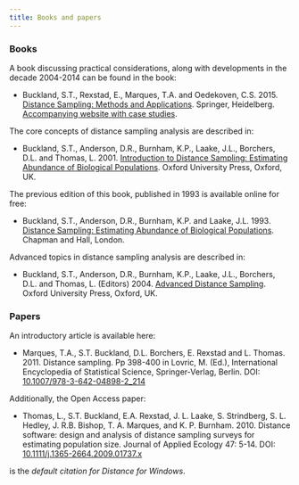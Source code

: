 ```yaml
---
title: Books and papers
---
```


### Books

A book discussing practical considerations, along with developments in the decade 2004-2014 can be found in the book:

- Buckland, S.T., Rexstad, E., Marques, T.A. and Oedekoven, C.S. 2015. [Distance Sampling: Methods and Applications](http://www.springer.com/us/book/9783319192185). Springer, Heidelberg.  [Accompanying website with case studies](https://www.creem.st-andrews.ac.uk/software/ds-manda/).

The core concepts of distance sampling analysis are described in:

- Buckland, S.T., Anderson, D.R., Burnham, K.P., Laake, J.L., Borchers, D.L. and Thomas, L. 2001. [Introduction to Distance Sampling: Estimating Abundance of Biological Populations](https://www.amazon.co.uk/Introduction-Distance-Sampling-Estimating-Populations/dp/0198509278/ref=sr_1_5?ie=UTF8&qid=1496840490&sr=8-5&keywords=buckland+s.t.#reader_0198509278). Oxford University Press, Oxford, UK.

The previous edition of this book, published in 1993 is available online for free:

- Buckland, S.T., Anderson, D.R., Burnham, K.P. and Laake, J.L. 1993. [Distance Sampling: Estimating Abundance of Biological Populations](downloads/Bucklandetal1993.pdf). Chapman and Hall, London.

Advanced topics in distance sampling analysis are described in:

- Buckland, S.T., Anderson, D.R., Burnham, K.P., Laake, J.L., Borchers, D.L. and Thomas, L. (Editors) 2004. [Advanced Distance Sampling](https://www.amazon.co.uk/Advanced-Distance-Sampling-Estimating-Populations/dp/0199225877/ref=sr_1_1?ie=UTF8&qid=1496840490&sr=8-1&keywords=buckland+s.t.#reader_0199225877). Oxford University Press, Oxford, UK.

### Papers

An introductory article is available here:

- Marques, T.A., S.T. Buckland, D.L. Borchers, E. Rexstad and L. Thomas. 2011. Distance sampling. Pp 398-400 in Lovric, M. (Ed.), International Encyclopedia of Statistical Science, Springer-Verlag, Berlin. DOI: [10.1007/978-3-642-04898-2_214](https://doi.org/10.1007/978-3-642-04898-2_214)

Additionally, the Open Access paper:

- Thomas, L., S.T. Buckland, E.A. Rexstad, J. L. Laake, S. Strindberg, S. L. Hedley, J. R.B. Bishop, T. A. Marques, and K. P. Burnham. 2010. Distance software: design and analysis of distance sampling surveys for estimating population size.  Journal of Applied Ecology 47: 5-14. DOI: [10.1111/j.1365-2664.2009.01737.x](https://besjournals.onlinelibrary.wiley.com/doi/full/10.1111/j.1365-2664.2009.01737.x)

is the *default citation for Distance for Windows*.
